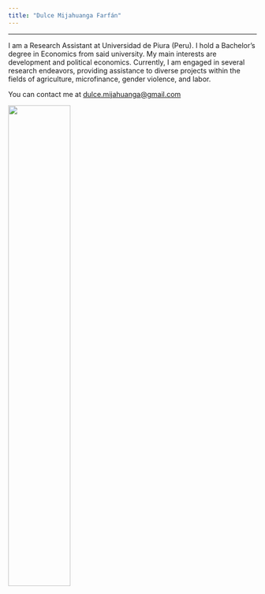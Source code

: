 ---
title: "Dulce Mijahuanga Farfán"
---

<!-- If you are using this code as a reference for your own website, please DO NOT COPY the previous part. That commands are aimed to allow Google Analytics to analize the visits to my webpage. You can generate yours free in Google Analytics  webpage.-->

<link rel="stylesheet" href="styles.css" type="text/css">

<!-- Add icon library
<link rel="stylesheet" href="https://cdnjs.cloudflare.com/ajax/libs/font-awesome/4.7.0/css/font-awesome.min.css">
 -->

---

<div class = "row">


  
<div class = "col-md-8" align="justify">

I am a Research Assistant at Universidad de Piura (Peru). I hold a Bachelor's degree in Economics from said university. My main interests are development and political economics. Currently, I am engaged in several research endeavors, providing assistance to diverse projects within the fields of agriculture, microfinance, gender violence, and labor.


You can contact me at [dulce.mijahuanga@gmail.com](mailto:dulce.mijahuanga@gmail.com)
</div>

<div class = "col-md-4" align="center">

<img src="foto_dulce.png" style="width:50%; border:0px solid; margin-right: 20px" align="center">


<p style="text-align: center;">
    <a href="mailto:dulce.mijahuanga@gmail.com" class="fa fa-envelope"></a>
    <a href="https://www.linkedin.com/in/dulce-arleth-mijahuanga-farf%C3%A1n/" class="fa fa-linkedin"></a>
    <a href="https://github.com/dulcemijahuanga" class="fa fa-github"></a>
</p>

</div>

</div>